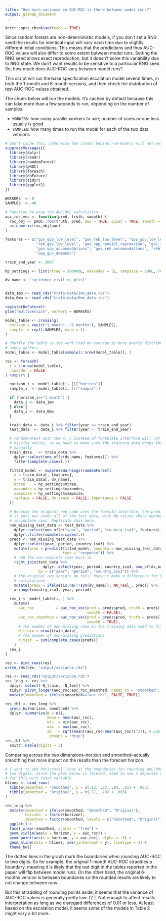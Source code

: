 ```yaml
---
title: "How much variance in AUC-ROC is there between model runs?"
output: github_document
---
```


```r
knitr::opts_chunk$set(echo = TRUE)
```

Since random forests are non-deterministic models, if you don't set a RNG seed the results for identical input will vary each time due to slightly different initial conditions. This means that the predictions and thus AUC-ROC values will also differ to some extent between model runs. Setting the RNG seed allows exact reproduction, but it doesn't solve this variability due to RNG state. We don't want results to be sensitive to a particular RNG seed. So, how much does AUC-ROC vary between model runs?

This script will run the base specification escalation model several times, in both the 1-month and 6-month versions, and then check the distribution of test AUC-ROC values obtained. 

The chunk below will run the models. It's cached by default because this can take more than a few seconds to run, depending on the number of samples. 

- `WORKERS`: how many parallel workers to use; number of cores or one less usually is good
- `SAMPLES`: how many times to run the model for each of the two data versions

```r
# Don't cache this, otherwise the chunks behind run-models will not work
suppressMessages({
  library(dplyr)
  library(readr)
  library(randomForest)
  library(pROC)
  library(foreach)
  library(doFuture)
  library(tidyr)
  library(ggplot2)
})
```


```r
WORKERS  <- 8
SAMPLES  <- 40

# Function to wrap the AUC-ROC calculation
auc_roc_vec <- function(pred, truth, smooth) {
  roc_obj <- pROC::roc(truth, pred, auc = TRUE, quiet = TRUE, smooth = smooth)
  as.numeric(roc_obj$auc)
}

features <- c("gov_opp_low_level", "gov_reb_low_level", "opp_gov_low_level",
              "reb_gov_low_level", "gov_opp_nonviol_repression", "gov_reb_nonviol_repression",
              "gov_opp_accommodations", "gov_reb_accommodations", "reb_gov_demands",
              "opp_gov_demands")

train_end_year <- 2007

hp_settings <- list(ntree = 100000L, maxnodes = 5L, sampsize = 100L, replace = FALSE)

dv_name <- "incidence_civil_ns_plus1"


data_1mo <- read_rds("trafo-data/1mo_data.rds")
data_6mo <- read_rds("trafo-data/6mo_data.rds")

registerDoFuture()
plan("multisession", workers = WORKERS)

model_table <- crossing(
  horizon = rep(c("1 month", "6 months"), SAMPLES),
  sample  = rep(1:SAMPLES, each = 2)
)

# shuffle the table so the work load on average is more evenly distributed 
# among workers
model_table <- model_table[sample(1:nrow(model_table)), ]

res <- foreach(
  i = 1:nrow(model_table),
  .inorder = FALSE
) %dopar% {

  horizon_i <- model_table[i, ][["horizon"]]
  sample_i  <- model_table[i, ][["sample"]]

  if (horizon_i=="1 month") {
    data_i <- data_1mo
  } else {
    data_i <- data_6mo
  }

  train_data <- data_i %>% filter(year <= train_end_year)
  test_data  <- data_i %>% filter(year >  train_end_year)

  # randomForest with the x, y instead of formulate interface will not drop
  # missing values, so we need to make sure the training data drops those
  # manually
  train_data   <- train_data %>%
    dplyr::select(one_of(c(dv_name, features))) %>%
    filter(complete.cases(.))

  fitted_model <- suppressWarnings(randomForest(
    x = train_data[, features],
    y = train_data[, dv_name],
    ntree    = hp_settings$ntree,
    maxnodes = hp_settings$maxnodes,
    sampsize = hp_settings$sampsize,
    replace = FALSE, do.trace = FALSE, importance = FALSE
  ))

  # Because the original rep code uses the formula interface, the predictions
  # it puts out cover all of the test data, with NA values where needed for
  # incomplete rows. Replicate that here.
  non_missing_test_data <- test_data %>%
    dplyr::select(one_of(c("year", "period", "country_iso3", features))) %>%
    dplyr::filter(complete.cases(.))
  preds <- non_missing_test_data %>%
    dplyr::select(year, period, country_iso3) %>%
    mutate(pred = predict(fitted_model, newdata = non_missing_test_data,
                          type = "response")) %>%
    # add the non-complete rows back in
    right_join(test_data %>%
                 dplyr::select(year, period, country_iso3, one_of(dv_name)),
               by = c("year", "period", "country_iso3")) %>%
    # the original rep scripts do this; doesn't make a difference for ROC
    # calculations
    mutate(pred2 = ifelse(is.na(!!sym(dv_name)), NA_real_, pred)) %>%
    arrange(country_iso3, year, period)

  res_i <- model_table[i, ] %>%
    mutate(
      auc_roc          = auc_roc_vec(pred = preds$pred, truth = preds[, dv_name],
                                     smooth = FALSE),
      auc_roc_smoothed = auc_roc_vec(pred = preds$pred, truth = preds[, dv_name],
                                     smooth = TRUE),
      # The number of non-missing rows in the training data used to fit the mdl
      N_train = nrow(train_data),
      # The number of non-missing predictions
      N_test  = sum(complete.cases(preds))
    )
  res_i
}

res <- bind_rows(res)
write_rds(res, "output/variance.rds")
```

```r
res <- read_rds("output/variance.rds")
res_long <- res %>%
  dplyr::select(-N_train, -N_test) %>%
  tidyr::pivot_longer(auc_roc:auc_roc_smoothed, names_to = "smoothed", values_to = "auc_roc") %>%
  mutate(smoothed = ifelse(smoothed=="auc_roc", FALSE, TRUE)) 

res_tbl <- res_long %>%
  group_by(horizon, smoothed) %>%
  dplyr::summarize(N = n(),
                   mean = mean(auc_roc),
                   min  = min(auc_roc),
                   max  = max(auc_roc),
                   sd   = sqrt(mean((auc_roc-mean(auc_roc))^2)), # pop sd, not sample sd
                   .groups = "drop")
res_tbl %>%
  knitr::kable(digits = 3)
```

Comparing across the two dimensions--horizon and smoothed--actually smoothing has more impact on the results than the forecast horizon. 

```r
# I want to add horizontal lines at the boundaries for rounding AUC-ROC to 
# two digits. Since the plot below is faceted, need to use a separate data frame
# for this with facet variable
hlines <- bind_rows(
  tibble(smoothed = "Smoothed", y = c(.82, .83, .84, .85) + .005),
  tibble(smoothed = "Original", y = c(.77, .78) + .005)
)

res_long %>%
  mutate(smoothed = ifelse(smoothed, "Smoothed", "Original"),
         horizon  = factor(horizon), 
         smoothed = factor(smoothed, levels = c("Smoothed", "Original"))) %>%
  ggplot() +
  facet_wrap(~smoothed, scales = "free") +
  geom_violin(aes(x = horizon, y = auc_roc)) +
  geom_point(aes(x = horizon, y = auc_roc), alpha = .5) +
  geom_hline(data = hlines, aes(yintercept = y), linetype = 3) +
  theme_bw()
```

The dotted lines in the graph mark the boundaries when rounding AUC-ROC to two digits. So for example, the original 1-month AUC-ROC straddles a boundary, meaning it is likely that the last digit in the tables reported in the paper will flip between model runs. On the other hand, the original 6-months version is between boundaries so the rounded results are likely to not change between runs. 

But this straddling of rounding points aside, it seems that the variance of AUC-ROC values is generally pretty low: \(2 \times \textrm{SD} \lesssim 0.01 \). Not enough to affect results interpretation as long as we disregard differences of 0.01 or less. At least based on the escalation model, it seems some of the models in Table 2 might vary a bit more. 
